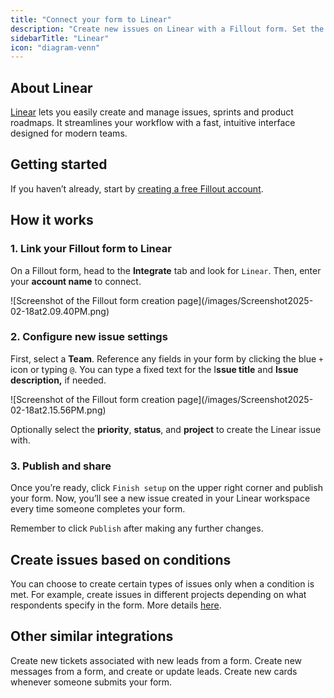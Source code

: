 ```yaml
---
title: "Connect your form to Linear"
description: "Create new issues on Linear with a Fillout form. Set the priority, status, project, and more dynamically based on the form submission."
sidebarTitle: "Linear"
icon: "diagram-venn"
---
```


## About Linear

[Linear](https://linear.app/?ref=fillout-forms-helparticle) lets you easily create and manage issues, sprints and product roadmaps. It streamlines your workflow with a fast, intuitive interface designed for modern teams.

## Getting started

If you haven’t already, start by [creating a free Fillout account](https://build.fillout.com/signup?integration=linear).

## How it works

### 1. Link your Fillout form to Linear

On a Fillout form, head to the **Integrate** tab and look for `Linear`. Then, enter your **account name** to connect.

<Frame>
  ![Screenshot of the Fillout form creation page](/images/Screenshot2025-02-18at2.09.40PM.png)
</Frame>

### 2. Configure new issue settings

First, select a **Team**. Reference any fields in your form by clicking the blue `+` icon or typing `@`. You can type a fixed text for the I**ssue title** and **Issue description,** if needed.

<Frame>
  ![Screenshot of the Fillout form creation page](/images/Screenshot2025-02-18at2.15.56PM.png)
</Frame>

Optionally select the **priority**, **status**, and **project** to create the Linear issue with.

### 3. Publish and share

Once you’re ready, click `Finish setup` on the upper right corner and publish your form. Now, you’ll see a new issue created in your Linear workspace every time someone completes your form.

Remember to click `Publish` after making any further changes.

## Create issues based on conditions

You can choose to create certain types of issues only when a condition is met. For example, create issues in different projects depending on what respondents specify in the form. More details [here](/conditional-integration).

## Other similar integrations

<CardGroup cols={3}>
  <Card title="Connect your form to Zendesk" icon="square-z" iconType="regular" color="#FFC738" href="/zendesk">
    Create new tickets associated with new leads from a form.
  </Card>
  <Card title="Connect your form to Intercom" icon="intercom" iconType="regular" color="#FFC738" href="/intercom">
    Create new messages from a form, and create or update leads.
  </Card>
  <Card title="Connect your form to Trello" icon="square-kanban" iconType="regular" color="#FFC738" href="/trello">
    Create new cards whenever someone submits your form.
  </Card>
</CardGroup>
